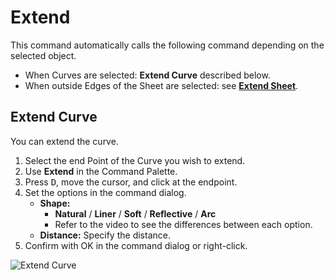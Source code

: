 
# Extend

<Reference shortcut="" command="Extend" button="" />

This command automatically calls the following command depending on the selected object.
- When Curves are selected: **Extend Curve** described below.
- When outside Edges of the Sheet are selected: see [**Extend Sheet**](../solid/extend).

## Extend Curve

You can extend the curve.

1. Select the end Point of the Curve you wish to extend.
2. Use **Extend** in the Command Palette.
3. Press <kbd>D</kbd>, move the cursor, and click at the endpoint.
4. Set the options in the command dialog.
   - **Shape:**
        - **Natural** / **Liner** /  **Soft** /  **Reflective** / **Arc**
        - Refer to the video to see the differences between each option.
   - **Distance:** Specify the distance.
5. Confirm with OK in the command dialog or right-click.

![Extend Curve](/img/extend-curve.gif)




